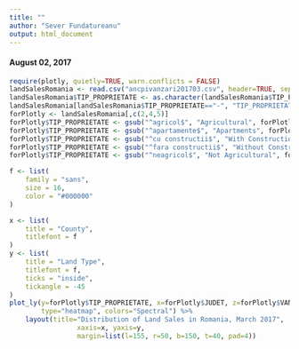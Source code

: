 ---
title: ""
author: "Sever Fundatureanu"
output: html_document
---

#### August 02, 2017

```{r cache=TRUE, echo=FALSE, warning=FALSE}
require(plotly, quietly=TRUE, warn.conflicts = FALSE)
landSalesRomania <- read.csv("ancpivanzari201703.csv", header=TRUE, sep=",")
landSalesRomania$TIP_PROPRIETATE <- as.character(landSalesRomania$TIP_PROPRIETATE)
landSalesRomania[landSalesRomania$TIP_PROPRIETATE=="-", "TIP_PROPRIETATE"] <- "Other"
forPlotly <- landSalesRomania[,c(2,4,5)]
forPlotly$TIP_PROPRIETATE <- gsub("^agricol$", "Agricultural", forPlotly$TIP_PROPRIETATE)
forPlotly$TIP_PROPRIETATE <- gsub("^apartamente$", "Apartments", forPlotly$TIP_PROPRIETATE)
forPlotly$TIP_PROPRIETATE <- gsub("^cu constructii$", "With Construction", forPlotly$TIP_PROPRIETATE)
forPlotly$TIP_PROPRIETATE <- gsub("^fara constructii$", "Without Construction", forPlotly$TIP_PROPRIETATE)
forPlotly$TIP_PROPRIETATE <- gsub("^neagricol$", "Not Agricultural", forPlotly$TIP_PROPRIETATE)

f <- list(
    family = "sans",
    size = 16,
    color = "#000000"
)

x <- list(
    title = "County",
    titlefont = f
)
y <- list(
    title = "Land Type",
    titlefont = f,
    ticks = "inside",
    tickangle = -45
)
plot_ly(y=forPlotly$TIP_PROPRIETATE, x=forPlotly$JUDET, z=forPlotly$VANZARI, 
        type="heatmap", colors="Spectral") %>% 
    layout(title="Distribution of Land Sales in Romania, March 2017",
                 xaxis=x, yaxis=y,
                 margin=list(l=155, r=50, b=150, t=40, pad=4))
```